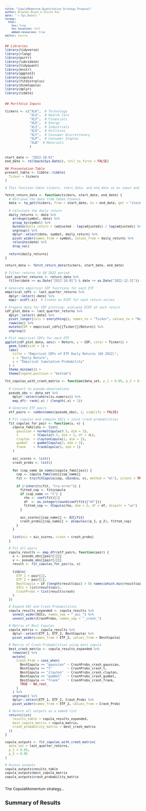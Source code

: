 ```yaml
---
title: "CopulaMomentum Quantitative Strategy Proposal"
author: Brayden Boyko & Shinto Kai
date: "`r Sys.Date()`"
format: 
  html:
    toc: true
    toc-location: left
    embed-resources: true
editor: source
---
```


```{=html}
<style type="text/css"> body, td {font-size: 12px;} code.r{font-size: 10px;} pre {font-size: 10px} </style>
```

```r
## Libraries
library(tidyverse)
library(rlang)
library(purrr)
library(lubridate)
library(tidyquant)
library(knitr)
library(ggplot2)
library(copula)
library(fitdistrplus)
library(VineCopula) 
library(dplyr)
library(tibble)


## Portfolio Inputs

tickers <- c("XLK",  # Technology
             "XLV",  # Health Care
             "XLF",  # Financials
             "XLE",  # Energy
             "XLI",  # Industrials
             "XLU",  # Utilities
             "XLY",  # Consumer Discretionary
             "XLP",  # Consumer Staples
             "XLB"  # Materials
             )


start_date <- "2022-10-01"
end_date <- rollback(Sys.Date(), roll_to_first = FALSE)

## Presentation Table
present_table <- tibble::tibble(
  Ticker = tickers
)

# This function takes tickers, start_data, and end_date as an input and returns a monthly return

fetch_return_data <- function(tickers, start_date, end_date) {
  # Retrieve the data from Yahoo Finance
  data <- tq_get(tickers, from = start_date, to = end_date, get = "stock.prices")
  
  # Calculate the daily return
  daily_returns <- data %>%
    arrange(symbol, date) %>%
    group_by(symbol) %>%
    mutate(daily_return = (adjusted - lag(adjusted)) / lag(adjusted)) %>%
    ungroup() %>%  
    dplyr::select(date, symbol, daily_return) %>%
    pivot_wider(names_from = symbol, values_from = daily_return) %>%
    relocate(date) %>%
    drop_na()
  
  return(daily_returns)
}

return_data <- fetch_return_data(tickers, start_date, end_date)

```

```r
# Filter returns to Q4 2022 period
last_quarter_returns <- return_data %>%
  filter(date >= as.Date("2022-10-01") & date <= as.Date("2022-12-31"))

# Generate empirical CDF functions for each ETF
empirical_cdfs <- last_quarter_returns %>%
  dplyr::select(-date) %>%
  map(~ ecdf(.x))  # Create an ECDF for each return series

# Prepare data for CDF plotting: evaluate ECDF at each return
cdf_plot_data <- last_quarter_returns %>%
  dplyr::select(-date) %>%
  pivot_longer(cols = everything(), names_to = "Ticker", values_to = "Return") %>%
  rowwise() %>%
  mutate(CDF = empirical_cdfs[[Ticker]](Return)) %>%
  ungroup()

# Plot empirical CDFs for each ETF
ggplot(cdf_plot_data, aes(x = Return, y = CDF, color = Ticker)) +
  geom_line(size = 1) +
  labs(
    title = "Empirical CDFs of ETF Daily Returns (Q4 2022)",
    x = "Daily Return",
    y = "Empirical Cumulative Probability"
  ) +
  theme_minimal() +
  theme(legend.position = "bottom")


```

```r
fit_copulas_with_crash_matrix <- function(data_set, p_1 = 0.05, p_2 = 0.05) {
  
  # Convert to pseudo-observations
  pseudo_obs <- data_set %>%
    dplyr::select(where(is.numeric)) %>%
    map_df(~ rank(.x) / (length(.x) + 1))

  # Generate ETF pairs
  etf_pairs <- combn(names(pseudo_obs), 2, simplify = FALSE)

  # Fit copulas and compute AICs + joint crash probabilities
  fit_copulas_for_pair <- function(u, v) {
    copula_families <- list(
      gaussian = normalCopula(0.5, dim = 2),
      t        = tCopula(0.5, dim = 2, df = 4L),
      clayton  = claytonCopula(1, dim = 2),
      gumbel   = gumbelCopula(2, dim = 2),
      frank    = frankCopula(5, dim = 2)
    )
    
    aic_scores <- list()
    crash_probs <- list()
    
    for (cop_name in names(copula_families)) {
      cop <- copula_families[[cop_name]]
      fit <- try(fitCopula(cop, cbind(u, v), method = "ml"), silent = TRUE)
      
      if (!inherits(fit, "try-error")) {
        fitted_cop <- fit@copula
        if (cop_name == "t") {
          rho <- coef(fit)[1]
          df  <- as.integer(round(coef(fit)["df"]))
          fitted_cop <- tCopula(rho, dim = 2, df = df, dispstr = "un")
        }
        
        aic_scores[[cop_name]] <- AIC(fit)
        crash_probs[[cop_name]] <- pCopula(c(p_1, p_2), fitted_cop)
      }
    }
    
    list(aic = aic_scores, crash = crash_probs)
  }

  # Fit all pairs
  copula_results <- map_dfr(etf_pairs, function(pair) {
    u <- pseudo_obs[[pair[1]]]
    v <- pseudo_obs[[pair[2]]]
    result <- fit_copulas_for_pair(u, v)
    
    tibble(
      ETF_1 = pair[1],
      ETF_2 = pair[2],
      BestCopula = if (length(result$aic) > 0) names(which.min(result$aic)) else NA,
      AICs = list(result$aic),
      CrashProbs = list(result$crash)
    )
  })

  # Expand AIC and Crash Probabilities
  copula_results_expanded <- copula_results %>%
    unnest_wider(AICs, names_sep = "_aic_") %>%
    unnest_wider(CrashProbs, names_sep = "_crash_")

  # Matrix of Best Copulas
  copula_matrix <- copula_results %>%
    dplyr::select(ETF_1, ETF_2, BestCopula) %>%
    pivot_wider(names_from = ETF_2, values_from = BestCopula)

  # Matrix of Crash Probabilities using best copula
  best_crash_matrix <- copula_results_expanded %>%
    rowwise() %>%
    mutate(
      Crash_Prob = case_when(
        BestCopula == "gaussian" ~ CrashProbs_crash_gaussian,
        BestCopula == "t"        ~ CrashProbs_crash_t,
        BestCopula == "clayton"  ~ CrashProbs_crash_clayton,
        BestCopula == "gumbel"   ~ CrashProbs_crash_gumbel,
        BestCopula == "frank"    ~ CrashProbs_crash_frank,
        TRUE ~ NA_real_
      )
    ) %>%
    ungroup() %>%
    dplyr::select(ETF_1, ETF_2, Crash_Prob) %>%
    pivot_wider(names_from = ETF_2, values_from = Crash_Prob)

  # Return all outputs as a named list
  return(list(
    results_table = copula_results_expanded,
    best_copula_matrix = copula_matrix,
    crash_probability_matrix = best_crash_matrix
  ))
}

copula_outputs <- fit_copulas_with_crash_matrix(
  data_set = last_quarter_returns,
  p_1 = 0.05,
  p_2 = 0.05
)

# Access outputs
copula_outputs$results_table
copula_outputs$best_copula_matrix
copula_outputs$crash_probability_matrix


```

```r



```

The CopulaMomentum strategy...

## Summary of Results


